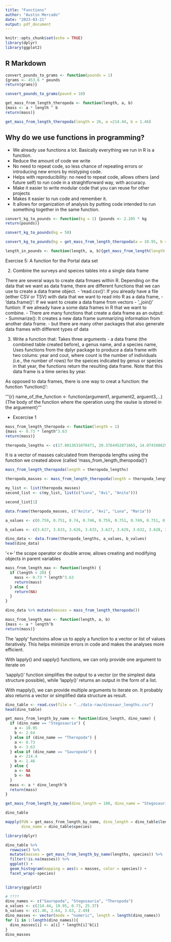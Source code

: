 ```yaml
---
title: "Functions"
author: "Austin Mercado"
date: "2023-03-21"
output: pdf_document
---
```


```r
knitr::opts_chunk$set(echo = TRUE)
library(dplyr)
library(ggplot2)
```

## R Markdown

```r
convert_pounds_to_grams <- function(pounds = 1)
{grams <- 453.6 * pounds
return(grams)}
```

```r
convert_pounds_to_grams(pound = 10)
```

```r
get_mass_from_length_theropoda <- function(length, a, b)
{mass <- a * length ^ b
return(mass)}
```

```r
get_mass_from_length_theropoda(length = 26, a =214.44, b = 1.46)
```

## Why do we use functions in programming?

- We already use functions a lot. Basically everything we run in R is a function. 
- Reduce the amount of code we write 
- No need to repeat code, so less chance of repeating errors or introducing new errors
by mistyping code. 
- Helps with reproducibility: no need to repeat code, allows others (and future self) to run code in a straightforward way, with accuracy.
- Make it easier to write modular code that you can reuse for other projects
- Makes it easier to run code and remember it.
- It allows for organization of analysis by putting code intended to run something together in the same function.

```r
convert_kg_to_pounds <- function(kg = 1) {pounds <- 2.205 * kg  
return(pounds)}
```

```r
convert_kg_to_pounds(kg = 50)
```

```r
convert_kg_to_pounds(kg = get_mass_from_length_theropoda(a = 10.95, b = 2.64, length = 12))
```

```r
length_in_pounds <- function(length, a, b){get_mass_from_length(length = 1, a = 1, b = 1) %>% convert_kg_to_pounds()} 
```


Exercise 5: A function for the Portal data set

2. Combine the surveys and speices tables into a single data frame

There are several ways to create data frmaes within R. Depending on the data that we want as data frame, there are different functions that we can use to create a data frame object. 
- 'read.csv()': If you already have a file (either CSV or TSV) with data that we want to read into R as a data frame, 
- 'data.frame()': If we want to create a data frame from vectors
- '_join()' funtion: If we already have a some data frames in R that we want to combine.
- There are many functions that create a data frame as an output: 
    - Summarize(): It creates a new data frame summarizing information from another data frame.
    - but there are many other packages that also generate data frames with different types of data

3. Write a function that: 
Takes three arguments - a data frame (the combined table created before), a genus name, and a species name, 
Uses functions from the dplyr package to produce a data frame with two colums: year and cout, where count is the number of individuals (i.e., the number of rows) for the speices indicated by genus or species in that year, the functions return the resulting data frame. Note that this data frame is a time series by year. 

As opposed to data frames, there is one way to creat a function: the function 'function()':

'''{r}
name_of_the_function <- function(argument1, argument2, arguent3,...){The body of the function where the operation usng the vaulse is stored in the arguement}
'''

* Excercise 1
```r
mass_from_length_theropoda <- function(length = 1)
{mass <- 0.73 * length^3.63
return(mass)}
```

```r
theropoda_lengths <- c(17.8013631070471, 20.3764452071665, 14.0743486294308, 25.65782386974, 26.0952008049675, 20.3111541103134, 17.5663244372533, 11.2563431277577, 20.081903202614, 18.6071626441984, 18.0991894513166, 23.0659685685892, 20.5798853467837, 25.6179254233558, 24.3714331573996, 26.2847248252537, 25.4753783544473, 20.4642089867304, 16.0738256364701, 20.3494171706583, 19.854399305869, 17.7889814608919, 14.8016421998303, 19.6840911485379, 19.4685885050906, 24.4807784966691, 13.3359960054899, 21.5065994598917, 18.4640304608411, 19.5861532398676, 27.084751999756, 18.9609366301798, 22.4829168046521, 11.7325716149514, 18.3758846100456, 15.537504851634, 13.4848751773738, 7.68561192214935, 25.5963348603783, 16.588285389794)
```

It is a vector of masses calculated from theropoda lengths using the function we created above (called 'mass_from_length_theropoda()')
```r
mass_from_length_theropoda(length = theropoda_lengths)
```
```r
theropoda_masses <- mass_from_length_theropoda(length = theropoda_lengths)

my_list <- list(theropoda_masses)
second_list <- c(my_list, list(c("Luna", "Avi", "Anita")))

second_list[1]

data.frame(theropoda_masses, c("Anita", "Avi", "Luna", "Maria"))
```

```r
a_values <- c(0.759, 0.751, 0.74, 0.746, 0.759, 0.751, 0.749, 0.751, 0.738, 0.768, 0.736, 0.749, 0.746, 0.744, 0.749, 0.751, 0.744, 0.754, 0.774, 0.751, 0.763, 0.749, 0.741, 0.754, 0.746, 0.755, 0.764, 0.758, 0.76, 0.748, 0.745, 0.756, 0.739, 0.733, 0.757, 0.747, 0.741, 0.752, 0.752, 0.748)
```

```r
b_values <- c(3.627, 3.633, 3.626, 3.633, 3.627, 3.629, 3.632, 3.628, 3.633, 3.627, 3.621, 3.63, 3.631, 3.632, 3.628, 3.626, 3.639, 3.626, 3.635, 3.629, 3.642, 3.632, 3.633, 3.629, 3.62, 3.619, 3.638, 3.627, 3.621, 3.628, 3.628, 3.635, 3.624, 3.621, 3.621, 3.632, 3.627, 3.624, 3.634, 3.621)
```

```r
dino_data <- data.frame(theropoda_lengths, a_values, b_values)
head(dino_data)
```

'<<-' the scope operator or double arrow, allows creating and modifying objects in parent variables

```r
mass_from_length_max <- function(length) {
  if (length < 20) {
    mass <- 0.73 * length^3.63
    return(mass)
  } else {
    return(NA)
  }
}
```

```r
dino_data %>% mutate(masses = mass_from_length_theropoda())
```

```r
mass_from_length_max <- function(length, a, b)
{mass <- a * length^b
return(mass)}
```

The 'apply' functoins allow us to apply a function to a vector or list of values iteratively.
This helps minimize errors in code and makes the analyses more efficient.

With lapply() and sapply() functions, we can only provide one argument to iterate on

'sapply()' function simplifies the output to a vector (or the simplest data structure possible), while 'lapply()' returns an output in the form of a list.

With mapply(), we can provide multiple arguments to iterate on.
It probably also returns a vector or simplified data structure as result. 

```r
dino_table <- read.csv(file = "../data-raw/dinosaur_lengths.csv")
head(dino_table)
```

```r
get_mass_from_length_by_name <- function(dino_length, dino_name) {
  if (dino_name == "Stegosauria") {
    a <- 10.95
    b <- 2.64
  } else if (dino_name == "Theropoda") {
    a <- 0.73
    b <- 3.63
  } else if (dino_name == "Sauropoda") {
    a <- 214.4
    b <- 1.46
  } else {
    a <- NA
    b <- NA
  }
  mass <- a * dino_length^b
  return(mass)
}

get_mass_from_length_by_name(dino_length = 100, dino_name = "Stegosauria")
```

```r
dino_table

mapply(FUN = get_mass_from_length_by_name, dino_length = dino_table$lengths,
       dino_name = dino_table$species)
```

```r
library(dplyr)
```

```r
dino_table %>%  
  rowwise() %>% 
  mutate(masses = get_mass_from_length_by_name(lengths, species)) %>% 
  filter(!is.na(masses)) %>% 
  ggplot() + 
  geom_histogram(mapping = aes(x = masses, color = species)) +
  facet_wrap(~species)
  
```

```r
library(ggplot2)
```

```r
# ????
dino_names <- c("Sauropoda", "Stegosauria", "Theropoda")
a_values <- c(214.44, 10.95, 0.73, 25.37)
b_values <- c(1.46, 2.64, 3.63, 2.49)
dino_masses <- vector(mode = "numeric", length = length(dino_names))
for (i in 1:length(dino_names)){
  dino_masses[i] <- a[i] * length[i]^b[i]
}
dino_masses
```

